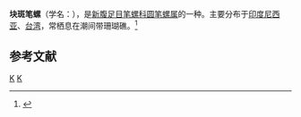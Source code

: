 {{Speciesbox
| taxon = Nebularia contracta
| binomial_authority = (Swainson, 1820)
}}
'''块斑笔螺'''（学名：''{{lang|la|Nebularia contracta}}''），是[[新腹足目|新腹足目]][[笔螺科|笔螺科]][[圆笔螺属|圆笔螺属]]的一种。主要分布于[[印度尼西亚|印度尼西亚]]、[[台湾|台湾]]，常栖息在潮间带珊瑚礁。<ref>{{cite web|url=http://shell.sinica.edu.tw/chinese/shellbase_detail.php?science_no=1220|title=国际贝库：块斑笔螺|publisher=台湾贝类资料库|accessdate=2009-08-11|archive-date=2016-03-04|archive-url=https://web.archive.org/web/20160304084725/http://shell.sinica.edu.tw/chinese/shellbase_detail.php?science_no=1220|dead-url=no}}</ref>

== 参考文献 ==
{{reflist}}
{{Taxonbar|from=Q10928619}}

[[Category:圆笔螺属|K]]
[[Category:_1820年描述的动物|K]]